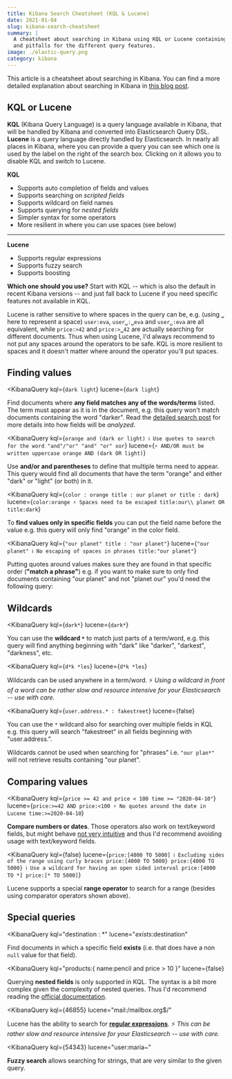 ```yaml
---
title: Kibana Search Cheatsheet (KQL & Lucene)
date: 2021-01-04
slug: kibana-search-cheatsheet
summary: |
  A cheatsheet about searching in Kibana using KQL or Lucene containing quick explanations
  and pitfalls for the different query features.
image: ./elastic-query.png
category: kibana
---
```


This article is a cheatsheet about searching in Kibana. You can find a more detailed
explanation about searching in Kibana in [this blog post](/elasticsearch-kibana-queries-in-depth-tutorial).

## KQL or Lucene

**KQL** (Kibana Query Language) is a query language available in Kibana, that will be handled by Kibana and
converted into Elasticsearch Query DSL. **Lucene** is a query language directly handled by Elasticsearch.
In nearly all places in Kibana, where you can provide a query you can see which one is used
by the label on the right of the search box. Clicking on it allows you to disable KQL and switch to Lucene.

<Columns>

**KQL**

* Supports auto completion of fields and values
* Supports searching on _scripted fields_
* Supports wildcard on field names
* Supports querying for _nested fields_
* Simpler syntax for some operators
* More resilient in where you can use spaces (see below)

------------

**Lucene**

* Supports regular expressions
* Supports fuzzy search
* Supports boosting

</Columns>

**Which one should you use?** Start with KQL -- which is also the default in recent Kibana
versions -- and just fall back to Lucene if you need specific features not available in KQL.

<Infobox type="warn" title="Spaces in queries">

Lucene is rather sensitive to where spaces in the query can be, e.g. (using `␣` here to represent
a space) `user:eva`, `user␣:␣eva` and `user␣:eva` are all equivalent, while `price:>42` and `price:>␣42`
are actually searching for different documents. Thus when using Lucene, I'd always recommend to not put
any spaces around the operators to be safe. KQL is more resilient to spaces and it doesn't matter where
around the operator you'll put spaces.

</Infobox>

## Finding values

<KibanaQuery
  kql={`dark light`}
  lucene={`dark light`}
>

Find documents where **any field matches any of the words/terms** listed. The term must appear
as it is in the document, e.g. this query won't match documents containing the word "darker".
Read the [detailed search post](/elasticsearch-kibana-queries-in-depth-tutorial) for more details into
how fields will be _analyzed_.

</KibanaQuery>

<KibanaQuery
  kql={`
    orange and (dark or light)
    ℹ️ Use quotes to search for the word "and"/"or"
    "and" "or" xor
  `}
  lucene={`
    ⚡ AND/OR must be written uppercase
    orange AND (dark OR light)
  `}
>

Use **and/or and parentheses** to define that multiple terms need to appear. This query would find all
documents that have the term "orange" and either "dark" or "light" (or both) in it.

</KibanaQuery>

<KibanaQuery
  kql={`
    color : orange
    title : our planet or title : dark
  `}
  lucene={`
    color:orange
    ⚡ Spaces need to be escaped
    title:our\\ planet OR title:dark
  `}
>

To **find values only in specific fields** you can put the field name before the value e.g. this query will only
find "orange" in the color field.

</KibanaQuery>

<KibanaQuery
  kql={`
    "our planet"
    title : "our planet"
  `}
  lucene={`
    "our planet"
    ℹ️ No escaping of spaces in phrases
    title:"our planet"
  `}
>

Putting quotes around values makes sure they are found in that specific order (**"match a phrase"**) e.g. if you
want to make sure to only find documents containing "our planet" and not "planet our" you'd need the following query:

</KibanaQuery>

## Wildcards

<KibanaQuery
  kql={`dark*`}
  lucene={`dark*`}
>

You can use the **wildcard `*`** to match just parts of a term/word, e.g. this query will find anything beginning
with "dark" like "darker", "darkest", "darkness", etc.

</KibanaQuery>

<KibanaQuery
  kql={`d*k *les`}
  lucene={`d*k *les`}
>

Wildcards can be used anywhere in a term/word. ⚡ _Using a wildcard in front of a word can be rather slow and resource intensive
for your Elasticsearch -- use with care._

</KibanaQuery>

<KibanaQuery
  kql={`user.address.* : fakestreet`}
  lucene={false}
>

You can use the `*` wildcard also for searching over multiple fields in KQL e.g. this query will search "fakestreet" in all
fields beginning with "user.address.".

</KibanaQuery>

Wildcards cannot be used when searching for "phrases" i.e. ```"our plan*"``` will not retrieve results containing "our planet".

## Comparing values

<KibanaQuery
  kql={`
    price >= 42 and price < 100
    time >= "2020-04-10"
  `}
  lucene={`
    price:>=42 AND price:<100
    ⚡ No quotes around the date in Lucene
    time:>=2020-04-10
  `}
>

**Compare numbers or dates**. Those operators also work on text/keyword fields, but might behave
[not very intuitive](/elasticsearch-kibana-queries-in-depth-tutorial#ranged-queries-on-string-fields)
and thus I'd recommend avoiding usage with text/keyword fields.

</KibanaQuery>

<KibanaQuery
  kql={false}
  lucene={`
    price:[4000 TO 5000]
    ℹ️ Excluding sides of the range using curly braces
    price:[4000 TO 5000}
    price:{4000 TO 5000}
    ℹ️ Use a wildcard for having an open sided interval
    price:[4000 TO *]
    price:[* TO 5000]
  `}
>

Lucene supports a special **range operator** to search for a range (besides using comparator operators shown above).

</KibanaQuery>

## Special queries

<KibanaQuery
  kql="destination : *"
  lucene="_exists_:destination"
>

Find documents in which a specific field **exists** (i.e. that does have a non `null` value
for that field).

</KibanaQuery>

<KibanaQuery
  kql="products:{ name:pencil and price > 10 }"
  lucene={false}
>

Querying **nested fields** is only supported in KQL. The syntax is
a bit more complex given the complexity of nested queries. Thus
I'd recommend reading the [official documentation](https://www.elastic.co/guide/en/kibana/current/kuery-query.html#_nested_field_queries).

</KibanaQuery>

<KibanaQuery
  kql={46855}
  lucene="mail:/mailbox\.org$/"
>

Lucene has the ability to search for
**[regular expressions](https://www.elastic.co/guide/en/elasticsearch/reference/7.10/regexp-syntax.html)**.
⚡ _This can be rather slow and resource intensive for your Elasticsearch -- use with care._

</KibanaQuery>


<KibanaQuery
  kql={54343}
  lucene="user:maria~"
>

**Fuzzy search** allows searching for strings, that are very similar to the given query.

</KibanaQuery>
